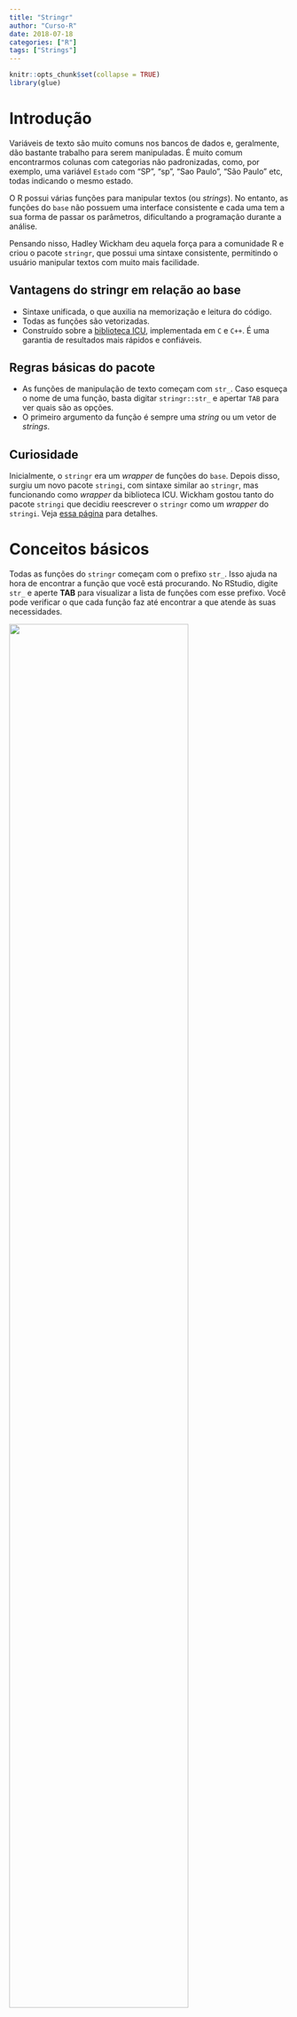 ```yaml
---
title: "Stringr"
author: "Curso-R"
date: 2018-07-18
categories: ["R"]
tags: ["Strings"]
---
```


```r
knitr::opts_chunk$set(collapse = TRUE)
library(glue)
```

# Introdução

Variáveis de texto são muito comuns nos bancos de dados e, geralmente, dão bastante trabalho para serem manipuladas. É muito comum encontrarmos colunas com categorias não padronizadas, como, por exemplo, uma variável `Estado` com "SP", "sp", "Sao Paulo", "São Paulo" etc, todas indicando o mesmo estado.

O R possui várias funções para manipular textos (ou *strings*). No entanto, as funções do `base` não possuem uma interface consistente e cada uma tem a sua forma de passar os parâmetros, dificultando a programação durante a análise.

Pensando nisso, Hadley Wickham deu aquela força para a comunidade R e criou o pacote `stringr`, que possui uma sintaxe consistente, permitindo o usuário manipular textos com muito mais facilidade.

## Vantagens do stringr em relação ao base

- Sintaxe unificada, o que auxilia na memorização e leitura do código.
- Todas as funções são vetorizadas.
- Construído sobre a [biblioteca ICU](http://site.icu-project.org/), implementada em `C` e `C++`. É uma garantia de resultados mais rápidos e confiáveis.

## Regras básicas do pacote

- As funções de manipulação de texto começam com `str_`. Caso esqueça o nome de uma função, basta digitar `stringr::str_` e apertar `TAB` para ver quais são as opções.
- O primeiro argumento da função é sempre uma *string* ou um vetor de *strings*.

## Curiosidade

Inicialmente, o `stringr` era um *wrapper* de funções do `base`. Depois disso, 
surgiu um novo pacote `stringi`, com sintaxe similar ao `stringr`, mas funcionando como *wrapper* da biblioteca ICU. Wickham gostou tanto do pacote `stringi` 
que decidiu reescrever o `stringr` como um *wrapper* do `stringi`. 
Veja [essa página](https://github.com/tidyverse/stringr/blob/master/NEWS.md) para detalhes.

# Conceitos básicos

Todas as funções do `stringr` começam com o prefixo `str_`. Isso ajuda na hora de 
encontrar a função que você está procurando. No RStudio, digite `str_` e
aperte **TAB** para visualizar a lista de funções com esse prefixo. Você pode verificar o que cada função faz até encontrar a que atende às suas necessidades.

<img src="/material/figures/stringr/str_tab.png" style="width: 80%;">

Nesta seção, vamos utilizar as funções mais simples do `stringr`. Em seguida, vamos falar um pouco de regex e então veremos funções mais avançadas do pacote.

Antes de mais nada, instale e carregue o pacote `stringr`.

```r
install.packages("stringr")
```

```r
library(stringr)
```

## str_length

A função mais simples do `stringr()` é a função `str_length()`. Esta função recebe como argumento um vetor de *strings* e retorna o número de caracteres de cada *string*. Repare que o espaço `" "` é considerado um caracter.

```r
str_length("São Paulo")
str_length(c("São Paulo", "Rio de Janeiro", 
             "Rio Grande do Norte", "Acre"))

```

Note que `str_length()` é diferente de `length()`. O primeiro retorna o número de caracteres e o segundo retorna o comprimento do objeto. Isso fica mais claro no seguinte exemplo:

```r
s <- c("São Paulo", "Rio de Janeiro", 
       "Rio Grande do Norte", "Acre")

str_length(s)
length(s)
```

A função `str_length()` retornou um vetor com o número de caracteres de cada elemento do vetor `s`, enquanto `length()` retornou o comprimento do vetor `s`.

## str_to_upper, str_to_lower, str_to_title

Essas funções servem para modificar a caixa das letras. Veja alguns exemplos:

```r
s <- "Somos a curso-r"
str_to_lower(s)
str_to_upper(s)
str_to_title(s)
```

## str_trim

É muito comum encontrar textos que vêm com espaços a mais, principalmente de dados
provenientes de formulários em que cada usuário escreve da forma que prefere. Isso é um problema pois cria categorias diferentes para valores que deveriam ser iguais. Espaços antes e após o texto são especialmente chatos, pois pode ser difícil detectá-los.

```r
s <- c("M", "F", "F", " M", " F ", "M")
as.factor(s)
```

A função `str_trim()` ajuda removendo os espaços excedentes antes e depois da string.

```r
string_aparada <- str_trim(s)
as.factor(string_aparada)
```

## str_sub

Não é raro você precisar obter uma parte fixa de uma *string*, como, por exemplo, manipular textos da forma:

```r
s <- c("01-Feminino", "02-Masculino", "03-Indefinido")
```

Você pode querer apenas a parte final da string. Neste caso, pode usar a função `str_sub()`.

```r
str_sub(s, start = 4) # pegar do quarto até o último caractere
```

Também é possível obter apenas os números.

```r
str_sub(s, end = 2) # pegar apenas os dois primeiros caracteres
```

Em outros casos você precisa obter os últimos 2 caracteres.

```r
s <- c("Feminino-01", "Masculino-02", "Indefinido-03")
str_sub(s, end = -4)
str_sub(s, start = -2)
```

É possível usar os argumentos `start` e `end` conjuntamente.

```r
s <- c("__SP__", "__MG__", "__RJ__")
str_sub(s, 3, 4)
```

## str_c

Concatena *strings* em uma única string.

```r

string1 <- "O valor p é: "
string2 <- 0.03

str_c(string1, string2)     # Números serão transformados em caracteres.


# Pode misturar objetos com strings definidas diretamente na função.

string1 <- "Brigadeiro"
string2 <- "bom"
string3 <- "melhor"

str_c(string1, " é a prova de que não existe nada tão ", string2,
      " que não pode ficar ", string3, ".")

# A função é vetorizada.

string1 <- c("Brigadeiro", "A política brasileira")
string2 <- c("bom", "ruim")
string3 <- c("melhor", "pior")

str_c(string1, " é a prova de que não existe nada tão ", string2,
      " que não pode ficar ", string3, ".")

# Pode ser usada para "criar código". 

variaveis <- names(mtcars)
variaveis

variaveis_explicativas <- str_c(variaveis[-1], collapse = " + ")

formula <- str_c(variaveis[1], " ~ ", variaveis_explicativas)
formula
as.formula

# Modeloo linear (Off-topic)
fit <- lm(formula, data = mtcars)
summary(fit)
```

Essas são as funções mais simples do pacote `stringr` e não exigem nenhum conhecimento de **expressões regulares**. Note que nenhuma delas possui o parâmetro `pattern`. Você verá como especificar esse parâmetro nas próximas seções. 

# Expressões Regulares

Trabalhar com textos exige um certo conhecimento de [expressões regulares](https://pt.wikipedia.org/wiki/Express%C3%A3o_regular). As expressões regulares --- ou simplesmente **regex** --- permitem identificar conjuntos de caracteres, palavras e outros padrões por meio de uma sintaxe concisa. 

O `stringr` utiliza regex da forma descrita [neste documento](http://www.gagolewski.com/software/stringi/manual/?manpage=stringi-search-regex). A própria [definição](https://stat.ethz.ch/R-manual/R-devel/library/base/html/regex.html) de regex do R é um ótimo manual.

Vamos estudar expressões regulares por meio de exemplos e da função `str_detect()`. Ela retorna `TRUE` se uma *string* atende a uma expressão regular e `FALSE` caso contrário. Por exemplo:

```r
str_detect("sao paulo", pattern = "paulo$")
str_detect("sao paulo sp", pattern = "paulo$")
```

A regex/pattern "paulo\$" indica que o texto deve ser terminado em "paulo". Existem diversos caracteres auxiliares que vão auxiliar na manipulação dos textos, assim como o "\$". Importante: o valor passado para o argumento `pattern` de qualquer função do pacote `stringr` será entendido como uma regex.

A tabela abaixo mostra a aplicação de cinco regex em seis *strings* distintas.

- '^ban' reconhece apenas o que começa exatamente com "ban".
- 'b ?an' reconhece tudo que tenha "ban", com ou sem espaço entre o "b" e o "a".
- 'ban' reconhece tudo que tenha "ban", mas não ignora case.
- BAN' reconhece tudo que tenha "BAN", mas não ignora case.
- 'ban$' reconhece apenas o que termina exatamente em "ban"

```r
s <- c('ban', 'banana', 'abandonado', 'pranab anderson', 'BANANA', 
            'ele levou ban')

expressoes <- list(
  'ban', # reconhece tudo que tenha "ban", mas não ignora case
  'BAN', # reconhece tudo que tenha "BAN", mas não ignora case
  'ban$', # reconhece apenas o que termina exatamente em "ban"
  '^ban', # reconhece apenas o que começa exatamente com "ban"
  'b ?an' # reconhece tudo que tenha "ban", com ou sem espaço entre o "b" e o "a"
)
```


```r
library(purrr)
library(dplyr)
library(tidyr)
list(strings = s, expressoes = expressoes) %>%
  cross_d() %>%
  distinct() %>%
  mutate(detect = str_detect(s, expressoes)) %>%
  spread(expressoes, detect) %>%
  knitr::kable()
```

## Quantificadores

Os caracteres `+`, `*` e `{x,y}` indicam quantas vezes um padrão se repete:

- `ey+` significa `e` e depois `y` "**uma vez** ou mais". Por exemplo, reconhece `hey`, `heyy`, `a eyyy`, mas não reconhece `e`, `y` nem `yy`.
- `ey*` significa "**nenhuma vez** ou mais". Por exemplo, reconhece `hey`, `heyy`, `a eyyy` e `e`, mas não reconhece `y` nem `yy`.
- `ey{3}` significa "exatamente três vezes". Por exemplo, reconhece `eyyy` e `eyyyy`, mas não reconhece `eyy`.
- `ey{1,3}` significa "entre uma e três vezes".

Para aplicar um quantificador a um conjunto de caracteres, use parênteses. Por exemplo, `(ey )+` reconhece `ey ey `.

## Conjuntos

Colocando caracteres dentro de `[]`, reconhecemos quaisquer caracteres desse conjunto. Alguns exemplos práticos:

- `[Cc]asa` para reconhecer "casa" em maiúsculo ou minúsculo.
- `[0-9]` para reconhecer somente números. O mesmo vale para letras `[a-z]`, `[A-Z]`, `[a-zA-Z]` etc.
- O símbolo `^` dentro do colchete significa negação. Por exemplo, `[^0-9]` significa pegar tudo o que não é número.
- O símbolo `.` fora do colchete indica "qualquer caractere", mas dentro do colchete é apenas ponto.
- Use `[[:space:]]+` para reconhecer espaços e `[[:punct:]]+` para reconhecer pontuações.

## Miscelânea

- Use `abjutils::rm_accent()` para retirar os acentos de um texto.
- Use `|` para opções. Por exemplo, `desfavor|desprov` reconhece tanto "desfavorável" quanto "desprovido"
- O código `\n` pula linha, `\f` é final da página, `\t` é tab. Use `\` para transformar caracteres especiais em literais.
- Use as funções `tolower()` e `toupper()` para mudar o case de uma *string*. 

A lista de possibilidades com expressões regulares é extensa. 
Um bom lugar para testar o funcionamento das regex é o [regex101](https://regex101.com/).

# Funções avançadas

Agora que já vimos as funções básicas do `stringr` e aprendemos um pouco de regex, vamos às funções mais avançadas. Basicamente, essas funções buscarão `patterns` em um vetor de *strings* e farão alguma coisa quando encontrá-lo.

Como já vimos na sessão sobre regex, a função mais simples que possui o argumento
`pattern=` é a `str_detect()`.

## str_detect()` 

Retorna `TRUE` se a regex é compatível com a string e `FALSE` caso contrário.

```r
library(stringr)
str_detect("sao paulo", pattern = "paulo$")
str_detect("sao paulo sp", pattern = "paulo$")
```

## str_replace() e str_replace_all() 

Substituem um padrão (ou todos) encontrado para um outro padrão.

```r
titulos <- c("o arqueiro", "o andarilho", "o herege")

# remove a primeira vogal de cada string
str_replace(titulos, "[aeiou]", "") 

# substitui todas as vogais por "-"
str_replace_all(titulos, "[aeiou]", "-") 

s <- "--    ffffWda, --- unWvers--    e    tud-  maWs"

# substitui o primeiro f (ou f"s) por "v"
s <- str_replace(s, "f+", "v")
s

# substitui o primeiro hífen (ou hífens) por "A"
s <- str_replace(s, "-+", "A")
s

# substitui todos os hífens (um ou mais) por somente "o"
s <- str_replace_all(s, "-+", "o") 
s

# substitui "W" por "i"
s <- str_replace_all(s, "W", "i") 
s

# tirar espaços extras

s <- str_replace_all(s, " +", " ") 
s
```

Muitas vezes queremos remover alguns caracteres especiais de um texto, mas esses 
caracteres fazem parte de comandos de regex, por exemplo:

```r
s <- "1 + 2 + 5"
str_replace_all(s, "+", "-")
```

Essa forma retorna um erro, pois a função tenta montar uma regex. Você poderia 
tentar de outras formas, que não retornariam erro, mas também não retornariam o 
resultado esperado.

```r
str_replace_all(s, " + ", " - ")
```

Nesse caso, use a função `fixed()` para indicar que o parâmetro não é uma regex.

```r
str_replace_all(s, fixed("+"), "-")
```

## str_extract() e str_extract_all()

As funções `str_extract()` e `str_extract_all()` extraem padrões de uma *string*. Por exemplo:

```r
r_core_group <- c(
  'Douglas Bates', 'John Chambers', 'Peter Dalgaard',
  'Robert Gentleman', 'Kurt Hornik', 'Ross Ihaka', 'Tomas Kalibera',
  'Michael Lawrence', 'Friedrich Leisch', 'Uwe Ligges', '...'
)

sobrenomes <- str_extract(r_core_group, '[:alpha:]+$')
sobrenomes
```

## str_match() e str_match_all() 

As funções `str_match()` e `str_match_all()` extraem pedaços da *string* identificados pela regex. Caso queira extrair somente a parte identificada, use parênteses.

```r
# Exemplo de pergunta SOPt: http://pt.stackoverflow.com/q/150024/6036

presidentes <- c("da Fonseca, DeodoroDeodoro da Fonseca", 
"Peixoto, FlorianoFloriano Peixoto", "de Morais, PrudentePrudente de Morais", 
"Sales, CamposCampos Sales")

nomes_presidentes <- str_match(presidentes, '(.*), ([a-zA-Z]{1,})[A-Z]{1}')
nomes_presidentes
str_c(nomes_presidentes[,3], nomes_presidentes[,2], sep = ' ')
```

## str_split() e str_split_fixed()

Essas funções separam uma *string* em várias de acordo com um separador.

```r
string <- 'Durante um longo período de tempo o "R" foi escrito "P" como no alfabeto cirílico. O seu nome no alfabeto fenício era "rech". Seu significado era o de uma cabeça, representada pela adaptação do hieróglifo egípcio de uma cabeça. Transformou-se no "rô" dos gregos. Os romanos modificaram o rô acrescentando um pequeno traço para diferenciá-lo do no nosso P.'

str_split(string, fixed('.'))
```

O `str_split_fixed` faz o mesmo que `str_split()`, mas separa apenas `n` vezes.

```r
str_split_fixed(string, fixed('.'), 3)
```

## str_subset() 

A função `str_subset()` retorna somente as strings compatíveis com a regex.

```r
frases <- c('a roupa do rei', 'de roma', 'o rato roeu')
str_subset(frases, 'd[eo]')
```

É o mesmo que fazer subset usando a função `str_detect`.

```r
frases[str_detect(frases, "d[eo]")]
```

# Exercícios

**1.** O CPF é um número de 11 dígitos, por exemplo: 54491651884. No entanto para facilitar a visualização costumamos mostrá-lo com separadores a cada 3 casas: 544.916.518-84. Crie uma função que transforma um número de 11 dígitos em uma string com as separações, como um CPF.

--------------------------------------------------------------------------------

**2.** Transforme o vetor de *strings* abaixo em `"01 - Alto" "02 - Médio" "03 - Baixo"`.

```r
s <- c('Alto', 'Médio', 'Baixo')
```

--------------------------------------------------------------------------------

**3.** Crie uma regex que capture múltiplas versões da palavra 'casa'. Ela deve funcionar com as palavras 'Casa', 'CASA', 'CaSa', 'CAsa'. Teste-a usando a função `str_detect()`.

```r
s <- c('Casa', 'CASA', 'CaSa', 'CAsa')
```

--------------------------------------------------------------------------------

**4.** Imagine que a seguinte *string* é a parte final de uma URL.

* `/ac/rio-branco/xpto-xyz-1-0-1fds2396-5`

Transforme-a em "AC - Rio Branco" utilizando a função `str_split()`.

```r
url <- c('/ac/rio-branco/xpto-xyz-1-0-1fds2396-5')
```

--------------------------------------------------------------------------------

**5.** Crie uma função que retorna `TRUE` quando a string é um [palíndromo](https://pt.wikipedia.org/wiki/Pal%C3%ADndromo) e `FALSO` caso não seja.

--------------------------------------------------------------------------------

**6.** De acordo com as regras da língua portuguesa, antes de “p” ou “b” devemos usar a letra “m”. Em outras palavras, com outras consoantes, usamos a letra “N”. Suponha que você tem o seguinte texto com erros gramaticais:

```r
texto <- 'Nós chamamos os bonbeiros quando começou o incêmdio.'
```

Crie uma função para corrigi-lo. 

--------------------------------------------------------------------------------

**7.** Considere o seguinte texto

```r
txt <- "A função mais importante para leitura de dados no `lubridate` é a `ymd`. Essa função serve para ler qualquer data de uma `string` no formato `YYYY-MM-DD`. Essa função é útil pois funciona com qualquer separador entre os elementos da data e também porque temos uma função para cada formato (`mdy`, `dmy`, `dym`, `myd`, `ydm`)."
```

Extraia todas as combinações da função `ymd`, sem repetições.

--------------------------------------------------------------------------------

**8.** Considere as frases abaixo

```r
s <- c(
  'O produto é muito bom.',
  'O produto não é bom.',
  'O produto não é muito bom.',
  'O produto não é ruim.',
  'O produto não é não bom.'
)
```

Crie uma regra para identificar se o texto refere-se a um feedback positivo ou negativo sobre o produto (considere não bom = ruim e não ruim = bom). Retorne um vetor lógico que vale `TRUE` se o feedback é positivo e `FALSE` caso contrário.

# Respostas

<div class='admonition note'>
<p class='admonition-title'>
Nota
</p>
<p>
Não há apenas uma maneira de resolver os exercícios. Você pode encontrar soluções diferentes das nossas, algumas vezes mais eficientes, outras vezes menos. Quando estiver fazendo suas análises, tente buscar o equilíbrio entre eficiência e praticidade. Economizar 1 hora com a execução do código pode não valer a pena se você demorou 2 horas a mais para programá-lo.
</p>
</div>

--------------------------------------------------------------------------------

**1.** O CPF é um número de 11 dígitos, por exemplo: 54491651884. No entanto para facilitar a visualização costumamos mostrá-lo com separadores a cada 3 casas: 544.916.518-84. Crie uma função que transforma um número de 11 dígitos em uma string com as separações, como um CPF.

```r

# Sem regex

formata_CPF <- function(num) {
  
  if(str_count(num) != 11) {
    stop("Número inválido!")
  }
  
  # Concatemos cada parte do número, interpolando
  # com os pontos e o traço.
  
  s <- str_c(
    str_sub(num, start = 1, end = 3),
    ".",
    str_sub(num, start = 4, end = 6),
    ".",
    str_sub(num, start = 7, end = 9),
    "-",
    str_sub(num, start = 10, end = 11)
  )
  
}

# Com regex

formata_CPF <- function(num) {
  
  if(str_count(num) != 11) {
    stop("Número inválido!")
  }
  
  str_replace(string = num, 
              pattern = "([0-9]{3})([0-9]{3})([0-9]{3})", 
              replacement = "\\1.\\2.\\3-")
}

```

A função `str_replace()` faz o seguinte:

- O `pattern=` procurará um padrão de 9 números:
    - O primeiro `([0-9]{3})` pega os três primeiros números.
    - O segundo `([0-9]{3})` pega os três próximos números (quarto ao sexto).
    - O terceiro `([0-9]{3})` pega os três números seguintes (sétimo ao nono).
- O `replacement=` substituirá esses 9 números pela *string* formada por:
    - `\\1`, a expressão dada pelo primeiro parêntese do `pattern=`, isto é, os três primeiros números.
    - `.`, o primeiro ponto.
    - `\\2`,  a expressão dada pelo segundo parêntese do `pattern=`, isto é, os três próximos números (quarto ao sexto).
    - `.`, o segundo ponto.
    - `\\3`, a expressão dada pelo terceiro parêntese do `pattern=`, isto é, os três números seguintes (sétimo ao nono).
    - `-`, o traço.
    
--------------------------------------------------------------------------------

**2.** Transforme o vetor de *strings* abaixo em `"01 - Alto" "02 - Médio" "03 - Baixo"`.

```r
s <- c('Alto', 'Médio', 'Baixo')

# Usando str_c()

str_c("0", 1:length(s), " - ", s, sep = "")

# Usando o pacote glue

glue("0{1:length(s)} - {s}")

```
Para mais informações sobre o pacote `glue`, confira [este post](http://curso-r.com/blog/2017/04/17/2017-04-08-glue/).

--------------------------------------------------------------------------------

**3.** Crie uma regex que capture múltiplas versões da palavra 'casa'. Ela deve funcionar com as palavras 'Casa', 'CASA', 'CaSa', 'CAsa'. Teste-a usando a função `str_detect()`.

```r
s <- c('Casa', 'CASA', 'CaSa', 'CAsa')

str_detect(s, "[CcAaSsAa]")
str_detect(s, "[Cc][Aa][Ss][Aa]")
```

--------------------------------------------------------------------------------

**4.** Imagine que a seguinte *string* é a parte final de uma URL.

* `/ac/rio-branco/xpto-xyz-1-0-1fds2396-5`

Transforme-a em "AC - Rio Branco" utilizando a função `str_split()`.

```r
url <- c('/ac/rio-branco/xpto-xyz-1-0-1fds2396-5')

UF <- url %>%
  str_split("[/]", simplify = TRUE) %>% 
  .[1,2] %>% 
  str_to_upper()

cidade <- url %>% 
  str_split("[/]", simplify = TRUE) %>% 
  .[1,3] %>% 
  str_replace("-", " ") %>% 
  str_to_title()

str_c(UF, " - ", cidade)
  
```

--------------------------------------------------------------------------------

**5.** Crie uma função que retorna `TRUE` quando a string é um [palíndromo](https://pt.wikipedia.org/wiki/Pal%C3%ADndromo) e `FALSO` caso não seja.

```r
# Solução 1: usando a função rev() para inverter uma string fragmentada

testa_palindromo <- function(s) {
  
  s %>%
    str_split("", simplify = T) %>% 
    rev %>% 
    str_c(collapse = "") %>% 
    str_detect(s)
  
}

testa_palindromo("ana")
testa_palindromo("bananas")
testa_palindromo("socorrammesubinoonibusemmarrocos")


# Solução 2: usando a função str_reverse() do pacote stringi,
# que já inverte a string diretamente.

testa_palindromo <- function(s) {
  
  s %>% 
    stringi::stri_reverse() %>% 
    str_detect(s)
  
}

testa_palindromo("ana")
testa_palindromo("bananas")
testa_palindromo("socorrammesubinoonibusemmarrocos")
``` 


--------------------------------------------------------------------------------

**6.** De acordo com as regras da língua portuguesa, antes de “p” ou “b” devemos usar a letra “m”. Em outras palavras, com outras consoantes, usamos a letra “N”. Suponha que você tem o seguinte texto com erros gramaticais:

```r
s <- 'Nós chamamos os bonbeiros quando começou o incêmdio.'
```

Crie uma função para corrigi-lo.

```r
# Função que funciona para o exemplo

corrige_mn <- function(s) {
  
  s %>% 
    str_replace("nb", "mb") %>% 
    str_replace("md", "nd")
  
}

corrige_mn(s)

# Função que funciona no caso geral

corrige_mn <- function(s) {
  
  s %>% 
    str_replace_all("m([^aeioubp[[:space:]]+])", "n\\1") %>%  
    str_replace_all("n([pb])", "m\\1")
  
}

corrige_mn(s)
```

O padrão `[^aeioubp[[:space:]]+]` significa "tudo menos vogais, b, p ou espaços". O `\\1` devolve o padrão encontrado pelo primeiro parêntese do argumento `patern=`.

--------------------------------------------------------------------------------

**7.** Considere o seguinte texto

```r
s <- "A função mais importante para leitura de dados no `lubridate` é a `ymd`. Essa função serve para ler qualquer data de uma `string` no formato `YYYY-MM-DD`. Essa função é útil pois funciona com qualquer separador entre os elementos da data e também porque temos uma função para cada formato (`ymd`, `mdy`, `dmy`, `dym`, `myd`, `ydm`)."
```

Extraia todas as combinações da função `ymd`, sem repetições.

```r
str_extract_all(s, "[ymd]{3}") %>% 
  as_vector() %>% 
  unique
```


--------------------------------------------------------------------------------

**8.** Considere as frases abaixo

```r
s <- c(
  'O produto é bom.',
  'O produto não é bom.',
  'O produto não é muito bom.',
  'O produto é muito bom',
  'O produto não é ruim.',
  'O produto não é não ruim.',
  'O produto não é não bom.'
)
```

Crie uma regra para identificar se o texto refere-se a um feedback positivo ou negativo sobre o produto (considere não bom = ruim e não ruim = bom). Retorne um vetor lógico que vale `TRUE` se o feedback for positivo e `FALSE` caso contrário.

```r
feedback <- function(s) {
  
  s %>% 
    str_replace("não bom", "ruim") %>%
    str_replace("não ruim", "bom") %>% 
    str_replace("muito ", "") %>% 
    str_detect("(.*) produto é bom|(.*) não é ruim")
  
}

feedback(s)

```